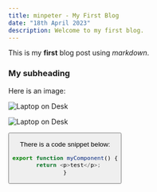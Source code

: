 ```yaml
---
title: minpeter - My First Blog
date: "18th April 2023"
description: Welcome to my first blog.
---
```


This is my **first** blog post using _markdown_.

### My subheading

Here is an image:

![Laptop on Desk](img/laptop.jpeg)

![Laptop on Desk](./img/laptop.jpeg)

<Button text="my button" />

There is a code snippet below:

```js
export function myComponent() {
  return <p>test</p>;
}
```
